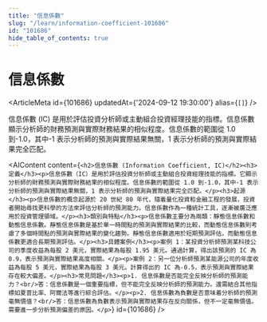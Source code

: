 ```yaml
---
title: "信息係數"
slug: "/learn/information-coefficient-101686"
id: "101686"
hide_table_of_contents: true
---
```



# 信息係數

<ArticleMeta id={101686} updatedAt={'2024-09-12 19:30:00'} alias={`[]`} />
<div className='border-solid border-b border-t-0 my-4 border-[var(--ifm-color-gray-300)]' />

信息係數 (IC) 是用於評估投資分析師或主動組合投資經理技能的指標。信息係數顯示分析師的財務預測與實際財務結果的相似程度。信息係數的範圍從 1.0 到-1.0，其中-1 表示分析師的預測與實際結果無關，1 表示分析師的預測與實際結果完全匹配。

<AIContent content={`<h2>信息係數 (Information Coefficient, IC)</h2><h3>定義</h3><p>信息係數（IC）是用於評估投資分析師或主動組合投資經理技能的指標。它顯示分析師的財務預測與實際財務結果的相似程度。信息係數的範圍從 1.0 到-1.0，其中-1 表示分析師的預測與實際結果無關，1 表示分析師的預測與實際結果完全匹配。</p><h3>起源</h3><p>信息係數的概念起源於 20 世紀 80 年代，隨着量化投資和金融工程的發展，投資者開始尋找更科學的方法來評估分析師的預測能力。信息係數作為一種統計工具，逐漸被廣泛應用於投資管理領域。</p><h3>類別與特點</h3><p>信息係數主要分為兩類：靜態信息係數和動態信息係數。靜態信息係數是基於單一時間點的預測與實際結果的比較，而動態信息係數則考慮了多個時間點的預測與實際結果的變化趨勢。靜態信息係數適用於短期預測評估，而動態信息係數更適合長期預測評估。</p><h3>具體案例</h3><p>案例 1：某投資分析師預測某科技公司的季度收益為每股 2 美元，實際結果為每股 1.95 美元。通過計算，得出該預測的 IC 為 0.9，表示預測與實際結果高度相關。</p><p>案例 2：另一位分析師預測某能源公司的年度收益為每股 5 美元，實際結果為每股 3 美元。計算得出的 IC 為-0.5，表示預測與實際結果存在較大偏差。</p><h3>常見問題</h3><p>1. 信息係數是否能完全反映分析師的預測能力？<br/>答：信息係數是一個重要指標，但不能完全反映分析師的預測能力。還需結合其他指標如夏普比率、阿爾法等進行綜合評估。</p><p>2. 信息係數為負數是否意味着分析師的預測毫無價值？<br/>答：信息係數為負數表示預測與實際結果存在反向關係，但不一定毫無價值。需要進一步分析預測偏差的原因。</p>`} id={101686} />
